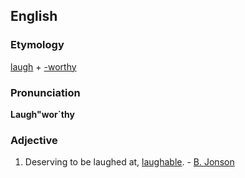 ==English==

===Etymology===
[[laugh]] + [[-worthy]]

===Pronunciation===
'''Laugh"wor`thy'''

===Adjective===
{{infl|en|adjective}}

# {{rare}} Deserving to be laughed at, [[laughable]]. - [[B. Jonson]]